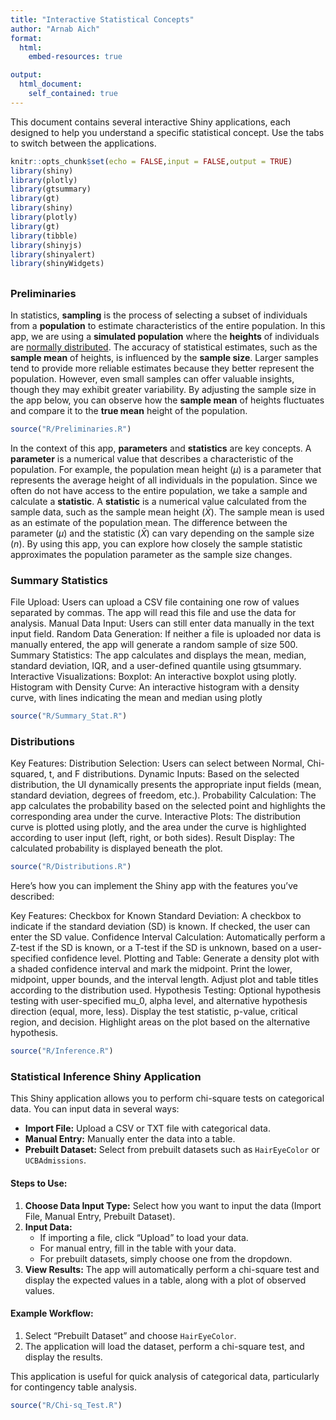 ```yaml
---
title: "Interactive Statistical Concepts"
author: "Arnab Aich"
format: 
  html:
    embed-resources: true

output:
  html_document:
    self_contained: true
---
```


This document contains several interactive Shiny applications, each designed to help you understand a specific statistical concept. Use the tabs to switch between the applications.

```r
knitr::opts_chunk$set(echo = FALSE,input = FALSE,output = TRUE)
library(shiny)
library(plotly)
library(gtsummary)
library(gt)
library(shiny)
library(plotly)
library(gt)
library(tibble)
library(shinyjs)
library(shinyalert)
library(shinyWidgets)
```

##  {.tabset .tabset-fade}

### Preliminaries
In statistics, **sampling** is the process of selecting a subset of individuals from a **population** to estimate characteristics of the entire population. In this app, we are using a **simulated population** where the **heights** of individuals are [normally distributed]{.underline}. The accuracy of statistical estimates, such as the **sample mean** of heights, is influenced by the **sample size**. Larger samples tend to provide more reliable estimates because they better represent the population. However, even small samples can offer valuable insights, though they may exhibit greater variability. By adjusting the sample size in the app below, you can observe how the **sample mean** of heights fluctuates and compare it to the **true mean** height of the population.

```r
source("R/Preliminaries.R")
```

In the context of this app, **parameters** and **statistics** are key concepts. A **parameter** is a numerical value that describes a characteristic of the population. For example, the population mean height ($\mu$) is a parameter that represents the average height of all individuals in the population. Since we often do not have access to the entire population, we take a sample and calculate a **statistic**. A **statistic** is a numerical value calculated from the sample data, such as the sample mean height ($\bar{X}$). The sample mean is used as an estimate of the population mean. The difference between the parameter ($\mu$) and the statistic ($\bar{X}$) can vary depending on the sample size ($n$). By using this app, you can explore how closely the sample statistic approximates the population parameter as the sample size changes.

### Summary Statistics

File Upload: Users can upload a CSV file containing one row of values separated by commas. The app will read this file and use the data for analysis.
Manual Data Input: Users can still enter data manually in the text input field.
Random Data Generation: If neither a file is uploaded nor data is manually entered, the app will generate a random sample of size 500.
Summary Statistics:
The app calculates and displays the mean, median, standard deviation, IQR, and a user-defined quantile using gtsummary.
Interactive Visualizations:
Boxplot: An interactive boxplot using plotly.
Histogram with Density Curve: An interactive histogram with a density curve, with lines indicating the mean and median using plotly
```r
source("R/Summary_Stat.R")
```

### Distributions

Key Features:
Distribution Selection: Users can select between Normal, Chi-squared, t, and F distributions.
Dynamic Inputs: Based on the selected distribution, the UI dynamically presents the appropriate input fields (mean, standard deviation, degrees of freedom, etc.).
Probability Calculation: The app calculates the probability based on the selected point and highlights the corresponding area under the curve.
Interactive Plots: The distribution curve is plotted using plotly, and the area under the curve is highlighted according to user input (left, right, or both sides).
Result Display: The calculated probability is displayed beneath the plot.
```r
source("R/Distributions.R")
```

Here's how you can implement the Shiny app with the features you've described:

Key Features:
Checkbox for Known Standard Deviation: A checkbox to indicate if the standard deviation (SD) is known. If checked, the user can enter the SD value.
Confidence Interval Calculation: Automatically perform a Z-test if the SD is known, or a T-test if the SD is unknown, based on a user-specified confidence level.
Plotting and Table:
Generate a density plot with a shaded confidence interval and mark the midpoint.
Print the lower, midpoint, upper bounds, and the interval length.
Adjust plot and table titles according to the distribution used.
Hypothesis Testing: Optional hypothesis testing with user-specified mu_0, alpha level, and alternative hypothesis direction (equal, more, less).
Display the test statistic, p-value, critical region, and decision.
Highlight areas on the plot based on the alternative hypothesis.

```r
source("R/Inference.R")
```


### Statistical Inference Shiny Application

This Shiny application allows you to perform chi-square tests on categorical data. You can input data in several ways:

- **Import File:** Upload a CSV or TXT file with categorical data.
- **Manual Entry:** Manually enter the data into a table.
- **Prebuilt Dataset:** Select from prebuilt datasets such as `HairEyeColor` or `UCBAdmissions`.

#### Steps to Use:
1. **Choose Data Input Type:** Select how you want to input the data (Import File, Manual Entry, Prebuilt Dataset).
2. **Input Data:**
   - If importing a file, click "Upload" to load your data.
   - For manual entry, fill in the table with your data.
   - For prebuilt datasets, simply choose one from the dropdown.
3. **View Results:** The app will automatically perform a chi-square test and display the expected values in a table, along with a plot of observed values.

#### Example Workflow:
1. Select "Prebuilt Dataset" and choose `HairEyeColor`.
2. The application will load the dataset, perform a chi-square test, and display the results.

This application is useful for quick analysis of categorical data, particularly for contingency table analysis.

```r
source("R/Chi-sq_Test.R")
```



